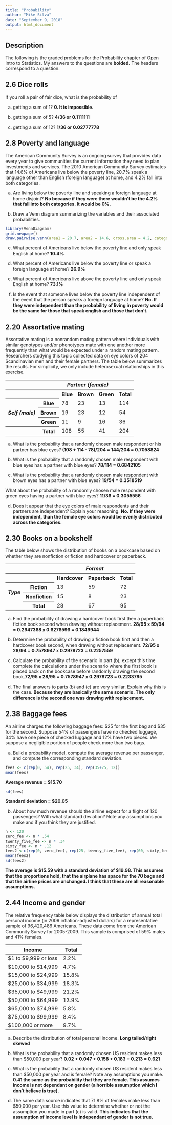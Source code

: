 ```yaml
---
title: "Probability"
author: "Mike Silva"
date: "September 9, 2018"
output: html_document
---
```

## Description

The following is the graded problems for the Probability chapter of Open Intro to Statistics.  My answers to the questions are **bolded.**  The headers correspond to a question.

## 2.6 Dice rolls

If you roll a pair of fair dice, what is the probability of

(a) getting a sum of 1? **0.  It is impossible.**

(b) getting a sum of 5? **4/36 or 0.1111111**

(c) getting a sum of 12? **1/36 or 0.02777778**

## 2.8 Poverty and language

The American Community Survey is an ongoing survey that provides data every year to give communities the current information they need to plan investments and services. The 2010 American Community Survey estimates that 14.6% of Americans live below the poverty line, 20.7% speak a language other than English (foreign language) at home, and 4.2% fall into both categories.

(a) Are living below the poverty line and speaking a foreign language at home disjoint? **No because if they were there wouldn't be the 4.2% that fall into both categories.  It would be 0%.**

(b) Draw a Venn diagram summarizing the variables and their associated probabilities.
```r
library(VennDiagram)
grid.newpage()
draw.pairwise.venn(area1 = 20.7, area2 = 14.6, cross.area = 4.2, category = c("Foreign Lang", "Poverty"), fill = c("cornflower blue", "yellow"))
```


(c) What percent of Americans live below the poverty line and only speak English at home? **10.4%**

(d) What percent of Americans live below the poverty line or speak a foreign language at home? **26.9%**

(e) What percent of Americans live above the poverty line and only speak English at home? **73.1%**

(f) Is the event that someone lives below the poverty line independent of the event that the person speaks a foreign language at home?  **No.  If they were independent than the probability of living in poverty would be the same for those that speak english and those that don't.**

## 2.20 Assortative mating

Assortative mating is a nonrandom mating pattern where individuals with similar genotypes and/or phenotypes mate with one another more frequently than what would be expected under a random mating pattern. Researchers studying this topic collected data on eye colors of 204 Scandinavian men and their female partners. The table below summarizes the results. For simplicity, we only include heterosexual relationships in this exercise.

<table class="table table-condensed">
<thead>
<tr class="header"><th colspan="2"></th><th colspan="3"><i>Partner (female)</i></th><th></th></tr>
</thead>
<tbody>
<tr><th colspan="2"></th><th>Blue</th><th>Brown</th><th>Green</th><th>Total</th></tr>
<tr><th rowspan="3"><i>Self (male)</i></th><th>Blue</th><td>78</td><td>23</td><td>13</td><td>114</td></tr>
<tr><th>Brown</th><td>19</td><td>23</td><td>12</td><td>54</td></tr>
<tr><th>Green</th><td>11</td><td>9</td><td>16</td><td>36</td></tr>
<tr><th></th><th>Total</th><td>108</td><td>55</td><td>41</td><td>204</td></tr>
</tbody>
</table>

(a) What is the probability that a randomly chosen male respondent or his partner has blue eyes? **(108 + 114 - 78)/204 = 144/204 = 0.7058824**

(b) What is the probability that a randomly chosen male respondent with blue eyes has a partner with blue eyes? **78/114 = 0.6842105**

(c) What is the probability that a randomly chosen male respondent with brown eyes has a partner with blue eyes?  **19/54 = 0.3518519**

What about the probability of a randomly chosen male respondent with green eyes having a partner with blue eyes? **11/36 = 0.3055556**

(d) Does it appear that the eye colors of male respondents and their partners are independent? Explain your reasoning.  **No.  If they were independent, than the female eye colors would be evenly distributed across the categories.**

## 2.30 Books on a bookshelf

The table below shows the distribution of books on a bookcase based on whether they are nonfiction or fiction and hardcover or paperback.

<table class="table table-condensed">
<thead>
<tr class="header"><th colspan="2"></th><th colspan="3"><i>Format</i></th></tr>
</thead>
<tbody>
<tr><th colspan="2"></th><th>Hardcover</th><th>Paperback</th><th>Total</th></tr>
<tr><th rowspan="2"><i>Type</i></th><th>Fiction</th><td>13</td><td>59</td><td>72</td></tr>
<tr><th>Nonfiction</th><td>15</td><td>8</td><td>23</td></tr>
<tr><td></td><th>Total</th><td>28</td><td>67</td><td>95</td></tr>
</tbody>
</table>

(a) Find the probability of drawing a hardcover book first then a paperback fiction book second when drawing without replacement. **28/95 x 59/94 = 0.2947368 x 0.6276596 = 0.1849944**

(b) Determine the probability of drawing a fiction book first and then a hardcover book second, when drawing without replacement. **72/95 x 28/94 = 0.7578947 x 0.2978723 = 0.2257559**

(c) Calculate the probability of the scenario in part (b), except this time complete the calculations under the scenario where the first book is placed back on the bookcase before randomly drawing the second book.**72/95 x 28/95 = 0.7578947 x 0.2978723 = 0.2233795**

(d) The final answers to parts (b) and (c) are very similar. Explain why this is the case.  **Because they are basically the same scenario.  The only difference is the second one was drawing with replacement.**

## 2.38 Baggage fees

An airline charges the following baggage fees: $25 for the first bag and $35 for the second. Suppose 54% of passengers have no checked luggage, 34% have one piece of checked luggage and 12% have two pieces. We suppose a negligible portion of people check more than two bags.

(a) Build a probability model, compute the average revenue per passenger, and compute the corresponding standard deviation.

```r
fees <- c(rep(0, 54), rep(25, 34), rep(35+25, 12))
mean(fees)
```

**Average revenue = $15.70**

```r
sd(fees)
```
**Standard deviation = $20.05**

(b) About how much revenue should the airline expect for a flight of 120 passengers? With what standard deviation? Note any assumptions you make and if you think they are justified.

```r
n <- 120
zero_fee <- n * .54
twenty_five_fee <- n * .34
sixty_fee <- n * .12
fees2 <-c(rep(0, zero_fee), rep(25, twenty_five_fee), rep(60, sixty_fee))
mean(fees2)
sd(fees2)
```

**The average is $15.59 with a standard deviation of $19.98.  This assumes that the proportions hold, that the airplane has space for the 70 bags and that the airline prices are unchanged.  I think that these are all reasonable assumptions.**

## 2.44 Income and gender

The relative frequency table below displays the distribution of annual total personal income (in 2009 inflation-adjusted dollars) for a representative sample of 96,420,486 Americans. These data come from the American Community Survey for 2005-2009. This sample is comprised of 59% males and 41% females.

|         Income       | Total |
|----------------------|-------|
| $1 to $9,999 or loss | 2.2%  |
| $10,000 to $14,999   | 4.7%  |
| $15,000 to $24,999   | 15.8% |
| $25,000 to $34,999   | 18.3% |
| $35,000 to $49,999   | 21.2% |
| $50,000 to $64,999   | 13.9% |
| $65,000 to $74,999   | 5.8%  |
| $75,000 to $99,999   | 8.4%  |
| $100,000 or more     | 9.7%  |

(a) Describe the distribution of total personal income. **Long tailed/right skewed**

(b) What is the probability that a randomly chosen US resident makes less than $50,000 per year? **0.02 + 0.047 + 0.158 + 0.183 + 0.213 = 0.621**

(c) What is the probability that a randomly chosen US resident makes less than $50,000 per year and is female? Note any assumptions you make.  **0.41 the same as the probability that they are female.  This assumes income is not dependant on gender (a horrible assumption which I don't believe is true).**

(d) The same data source indicates that 71.8% of females make less than $50,000 per year. Use this value to determine whether or not the assumption you made in
part (c) is valid.  **This indicates that the assumption of income level is independant of gender is not true.**